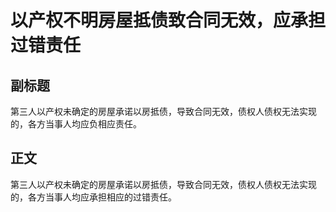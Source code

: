 # 以产权不明房屋抵债致合同无效，应承担过错责任
## 副标题
第三人以产权未确定的房屋承诺以房抵债，导致合同无效，债权人债权无法实现的，各方当事人均应负相应责任。
## 正文
第三人以产权未确定的房屋承诺以房抵债，导致合同无效，债权人债权无法实现的，各方当事人均应承担相应的过错责任。